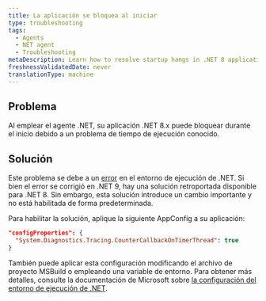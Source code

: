 ```yaml
---
title: La aplicación se bloquea al iniciar
type: troubleshooting
tags:
  - Agents
  - NET agent
  - Troubleshooting
metaDescription: Learn how to resolve startup hangs in .NET 8 applications caused by a known runtime issue.
freshnessValidatedDate: never
translationType: machine
---
```


## Problema

Al emplear el agente .NET, su aplicación .NET 8.x puede bloquear durante el inicio debido a un problema de tiempo de ejecución conocido.

## Solución

Este problema se debe a un [error](https://github.com/dotnet/runtime/issues/93175) en el entorno de ejecución de .NET. Si bien el error se corrigió en .NET 9, hay una solución retroportada disponible para .NET 8. Sin embargo, esta solución introduce un cambio importante y no está habilitada de forma predeterminada.

Para habilitar la solución, aplique la siguiente AppConfig a su aplicación:

```json
"configProperties": {
  "System.Diagnostics.Tracing.CounterCallbackOnTimerThread": true
} 
```

También puede aplicar esta configuración modificando el archivo de proyecto MSBuild o empleando una variable de entorno. Para obtener más detalles, consulte la documentación de Microsoft sobre [la configuración del entorno de ejecución de .NET](https://learn.microsoft.com/en-us/dotnet/core/runtime-config/).